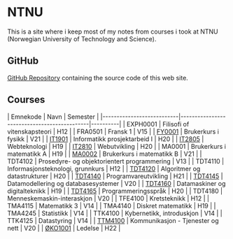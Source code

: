 = NTNU =
This is a site where i keep most of my notes from courses i took at NTNU (Norwegian University of Technology and Science).

== GitHub ==
[[https://github.com/Lunarage/NTNUvimwiki|GitHub Repository]] containing the source code of this web site.

== Courses ==
| Emnekode                  | Navn                                        | Semester |
|---------------------------|---------------------------------------------|----------|
| EXPH0001                  | Filisofi of vitenskapsteori                 | H12      |
| FRA0501                   | Fransk 1                                    | V15      |
| [[FY0001/index|FY0001]]   | Brukerkurs i fysikk                         | V21      |
| [[IT1901/index|IT1901]]   | Informatikk prosjektarbeid I                | H20      |
| [[IT2805/index|IT2805]]   | Webteknologi                                | H19      |
| [[IT2810/index|IT2810]]   | Webutvikling                                | H20      |
| MA0001                    | Brukerkurs i matematikk A                   | H19      |
| [[MA0002/index|MA0002]]   | Brukerkurs i matematikk B                   | V21      |
| TDT4102                   | Prosedyre- og objektorientert programmering | V13      |
| TDT4110                   | Informasjonsteknologi, grunnkurs            | H12      |
| [[TDT4120/index|TDT4120]] | Algoritmer og datastrukturer                | H20      |
| [[TDT4140/index|TDT4140]] | Programvareutvikling                        | H21      |
| [[TDT4145/index|TDT4145]] | Datamodellering og databasesystemer         | V20      |
| [[TDT4160/index|TDT4160]] | Datamaskiner og digitalteknikk              | H19      |
| [[TDT4165/index|TDT4165]] | Programmeringsspråk                         | H20      |
| TDT4180                   | Menneskemaskin-interaskjon                  | V20      |
| TFE4100                   | Kretsteknikk                                | H12      |
| TMA4115                   | Matematikk 3                                | V14      |
| TMA4140                   | Diskret matematikk                          | H19      |
| TMA4245                   | Statistikk                                  | V14      |
| TTK4100                   | Kybernetikk, introduskjon                   | V14      |
| TTK4125                   | Datastyring                                 | V14      |
| [[TTM4100/index|TTM4100]] | Kommunikasjon - Tjenester og nett           | V20      |
| [[ØKO1001/index|ØKO1001]] | Ledelse                                     | H22      |
